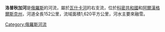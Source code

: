 '''洛普秋加河'''是[[俄羅斯|俄羅斯]]的河流，屬於[[瓦什卡河|瓦什卡河]]的右支流，位於[[科密共和國|科密共和國]]和[[阿爾漢格爾斯克州|阿爾漢格爾斯克州]]，河道全長152公里，流域面積1,620平方公里，河水主要來融雪。

{{Russia-geo-stub}}
[[Category:俄羅斯河流|Category:俄羅斯河流]]